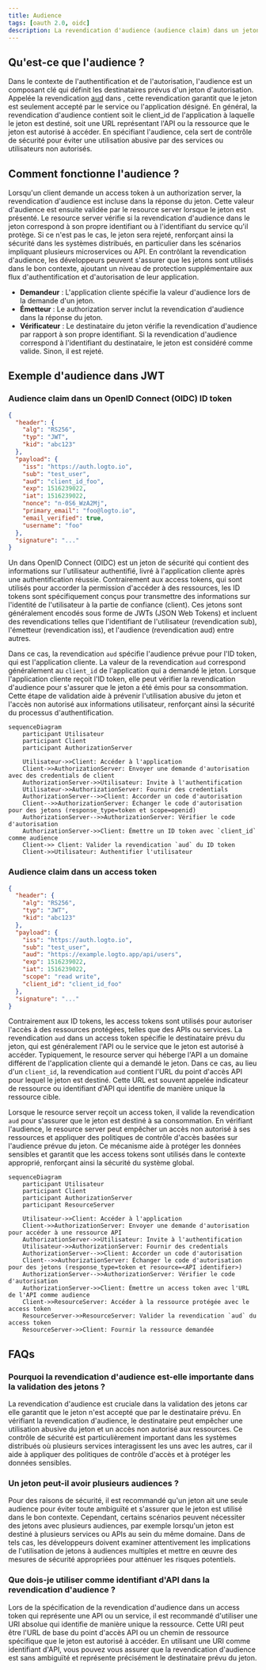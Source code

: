```yaml
---
title: Audience
tags: [oauth 2.0, oidc]
description: La revendication d'audience (audience claim) dans un jeton spécifie le destinataire prévu, généralement l'application cliente ou la ressource API. Cela garantit que le jeton est utilisé uniquement par le bon service, renforçant la sécurité en empêchant un accès non autorisé.
---
```


## Qu'est-ce que l'audience ?

Dans le contexte de l'authentification et de l'autorisation, l'audience est un composant clé qui définit les destinataires prévus d'un jeton d'autorisation. Appelée la revendication [aud](https://datatracker.ietf.org/doc/html/rfc7519#section-4.1.3) dans <Ref slug="jwt" />, cette revendication garantit que le jeton est seulement accepté par le service ou l'application désigné. En général, la revendication d'audience contient soit le client_id de l'application à laquelle le jeton est destiné, soit une URL représentant l'API ou la ressource que le jeton est autorisé à accéder. En spécifiant l'audience, cela sert de contrôle de sécurité pour éviter une utilisation abusive par des services ou utilisateurs non autorisés.

## Comment fonctionne l'audience ?

Lorsqu'un client demande un access token à un authorization server, la revendication d'audience est incluse dans la réponse du jeton. Cette valeur d'audience est ensuite validée par le resource server lorsque le jeton est présenté. Le resource server vérifie si la revendication d'audience dans le jeton correspond à son propre identifiant ou à l'identifiant du service qu'il protège. Si ce n'est pas le cas, le jeton sera rejeté, renforçant ainsi la sécurité dans les systèmes distribués, en particulier dans les scénarios impliquant plusieurs microservices ou API. En contrôlant la revendication d'audience, les développeurs peuvent s'assurer que les jetons sont utilisés dans le bon contexte, ajoutant un niveau de protection supplémentaire aux flux d'authentification et d'autorisation de leur application.

- **Demandeur** : L'application cliente spécifie la valeur d'audience lors de la demande d'un jeton.
- **Émetteur** : Le authorization server inclut la revendication d'audience dans la réponse du jeton.
- **Vérificateur** : Le destinataire du jeton vérifie la revendication d'audience par rapport à son propre identifiant. Si la revendication d'audience correspond à l'identifiant du destinataire, le jeton est considéré comme valide. Sinon, il est rejeté.

## Exemple d'audience dans JWT

### Audience claim dans un OpenID Connect (OIDC) ID token

```json
{
  "header": {
    "alg": "RS256",
    "typ": "JWT",
    "kid": "abc123"
  },
  "payload": {
    "iss": "https://auth.logto.io",
    "sub": "test_user",
    "aud": "client_id_foo",
    "exp": 1516239022,
    "iat": 1516239022,
    "nonce": "n-0S6_WzA2Mj",
    "primary_email": "foo@logto.io",
    "email_verified": true,
    "username": "foo"
  },
  "signature": "..."
}
```

Un <Ref slug="id-token" /> dans OpenID Connect (OIDC) est un jeton de sécurité qui contient des informations sur l'utilisateur authentifié, livré à l'application cliente après une authentification réussie. Contrairement aux access tokens, qui sont utilisés pour accorder la permission d'accéder à des ressources, les ID tokens sont spécifiquement conçus pour transmettre des informations sur l'identité de l'utilisateur à la partie de confiance (client). Ces jetons sont généralement encodés sous forme de JWTs (JSON Web Tokens) et incluent des revendications telles que l'identifiant de l'utilisateur (revendication sub), l'émetteur (revendication iss), et l'audience (revendication aud) entre autres.

Dans ce cas, la revendication `aud` spécifie l'audience prévue pour l'ID token, qui est l'application cliente. La valeur de la revendication `aud` correspond généralement au `client_id` de l'application qui a demandé le jeton. Lorsque l'application cliente reçoit l'ID token, elle peut vérifier la revendication d'audience pour s'assurer que le jeton a été émis pour sa consommation. Cette étape de validation aide à prévenir l'utilisation abusive du jeton et l'accès non autorisé aux informations utilisateur, renforçant ainsi la sécurité du processus d'authentification.

```mermaid
sequenceDiagram
    participant Utilisateur
    participant Client
    participant AuthorizationServer

    Utilisateur->>Client: Accéder à l'application
    Client->>AuthorizationServer: Envoyer une demande d'autorisation avec des credentials de client
    AuthorizationServer->>Utilisateur: Invite à l'authentification
    Utilisateur->>AuthorizationServer: Fournir des credentials
    AuthorizationServer-->>Client: Accorder un code d'autorisation
    Client-->>AuthorizationServer: Échanger le code d'autorisation pour des jetons (response_type=token et scope=openid)
    AuthorizationServer-->>AuthorizationServer: Vérifier le code d'autorisation
    AuthorizationServer->>Client: Émettre un ID token avec `client_id` comme audience
    Client->> Client: Valider la revendication `aud` du ID token
    Client->>Utilisateur: Authentifier l'utilisateur
```

### Audience claim dans un access token

```json
{
  "header": {
    "alg": "RS256",
    "typ": "JWT",
    "kid": "abc123"
  },
  "payload": {
    "iss": "https://auth.logto.io",
    "sub": "test_user",
    "aud": "https://example.logto.app/api/users",
    "exp": 1516239022,
    "iat": 1516239022,
    "scope": "read write",
    "client_id": "client_id_foo"
  },
  "signature": "..."
}
```

Contrairement aux ID tokens, les access tokens sont utilisés pour autoriser l'accès à des ressources protégées, telles que des APIs ou services. La revendication `aud` dans un access token spécifie le destinataire prévu du jeton, qui est généralement l'API ou le service que le jeton est autorisé à accéder. Typiquement, le resource server qui héberge l'API a un domaine différent de l'application cliente qui a demandé le jeton. Dans ce cas, au lieu d'un `client_id`, la revendication `aud` contient l'URL du point d'accès API pour lequel le jeton est destiné. Cette URL est souvent appelée indicateur de ressource ou identifiant d'API qui identifie de manière unique la ressource cible.

Lorsque le resource server reçoit un access token, il valide la revendication `aud` pour s'assurer que le jeton est destiné à sa consommation. En vérifiant l'audience, le resource server peut empêcher un accès non autorisé à ses ressources et appliquer des politiques de contrôle d'accès basées sur l'audience prévue du jeton. Ce mécanisme aide à protéger les données sensibles et garantit que les access tokens sont utilisés dans le contexte approprié, renforçant ainsi la sécurité du système global.

```mermaid
sequenceDiagram
    participant Utilisateur
    participant Client
    participant AuthorizationServer
    participant ResourceServer

    Utilisateur->>Client: Accéder à l'application
    Client->>AuthorizationServer: Envoyer une demande d'autorisation pour accéder à une ressource API
    AuthorizationServer->>Utilisateur: Invite à l'authentification
    Utilisateur->>AuthorizationServer: Fournir des credentials
    AuthorizationServer-->>Client: Accorder un code d'autorisation
    Client-->>AuthorizationServer: Échanger le code d'autorisation pour des jetons (response_type=token et resource=<API identifier>)
    AuthorizationServer-->>AuthorizationServer: Vérifier le code d'autorisation
    AuthorizationServer->>Client: Émettre un access token avec l'URL de l'API comme audience
    Client->>ResourceServer: Accéder à la ressource protégée avec le access token
    ResourceServer->>ResourceServer: Valider la revendication `aud` du access token
    ResourceServer->>Client: Fournir la ressource demandée
```

## FAQs

### Pourquoi la revendication d'audience est-elle importante dans la validation des jetons ?

La revendication d'audience est cruciale dans la validation des jetons car elle garantit que le jeton n'est accepté que par le destinataire prévu. En vérifiant la revendication d'audience, le destinataire peut empêcher une utilisation abusive du jeton et un accès non autorisé aux ressources. Ce contrôle de sécurité est particulièrement important dans les systèmes distribués où plusieurs services interagissent les uns avec les autres, car il aide à appliquer des politiques de contrôle d'accès et à protéger les données sensibles.

### Un jeton peut-il avoir plusieurs audiences ?

Pour des raisons de sécurité, il est recommandé qu'un jeton ait une seule audience pour éviter toute ambiguïté et s'assurer que le jeton est utilisé dans le bon contexte. Cependant, certains scénarios peuvent nécessiter des jetons avec plusieurs audiences, par exemple lorsqu'un jeton est destiné à plusieurs services ou APIs au sein du même domaine. Dans de tels cas, les développeurs doivent examiner attentivement les implications de l'utilisation de jetons à audiences multiples et mettre en œuvre des mesures de sécurité appropriées pour atténuer les risques potentiels.

### Que dois-je utiliser comme identifiant d'API dans la revendication d'audience ?

Lors de la spécification de la revendication d'audience dans un access token qui représente une API ou un service, il est recommandé d'utiliser une URI absolue qui identifie de manière unique la ressource. Cette URI peut être l'URL de base du point d'accès API ou un chemin de ressource spécifique que le jeton est autorisé à accéder. En utilisant une URI comme identifiant d'API, vous pouvez vous assurer que la revendication d'audience est sans ambiguïté et représente précisément le destinataire prévu du jeton.
